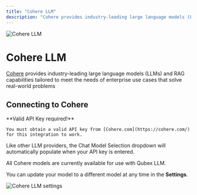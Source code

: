 ```yaml
---
title: "Cohere LLM"
description: "Cohere provides industry-leading large language models (LLMs) and RAG capabilities tailored to meet the needs of enterprise use cases that solve real-world problems"
---
```



<Image
  src="/images/Qubex LLM-setup/llm-configuration/cloud/cohere/header-image.png"
  height={1080}
  width={1920}
  quality={100}
  alt="Cohere LLM"
/>

# Cohere LLM

[Cohere](https://cohere.com/) provides industry-leading large language models (LLMs) and RAG capabilities tailored to meet the needs of enterprise use cases that solve real-world problems

## Connecting to Cohere

<Callout type="info" emoji="️💡">
  **Valid API Key required!**

    You must obtain a valid API key from [Cohere.com](https://cohere.com/) for this integration to work.

</Callout>

Like other LLM providers, the Chat Model Selection dropdown will automatically populate when your API key is entered.

All Cohere models are currently available for use with Qubex LLM.

You can update your model to a different model at any time in the **Settings**.

<Image
  src="/images/Qubex LLM-setup/llm-configuration/cloud/cohere/cohere-llm.png"
  height={1080}
  width={1920}
  quality={100}
  alt="Cohere LLM settings"
/>
